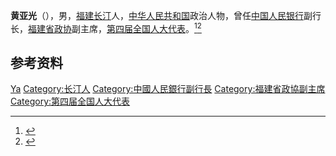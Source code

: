 '''黄亚光'''（{{bd|1901年||1993年|4月15日}}），男，[[福建|福建]][[长汀|长汀]]人，[[中华人民共和国|中华人民共和国]]政治人物，曾任[[中国人民银行|中国人民银行]]副行长，[[福建省政协|福建省政协]]副主席，[[第四届全国人大代表|第四届全国人大代表]]。<ref>{{Cite book|title=中华人民共和国职官志|author=何虎生, 李耀东, 向常福主编|publisher=中国社会出版社|year=2003|isbn=9787800883934|location=北京|pages=}}</ref><ref>{{Cite web|title=黄亚光|url=http://www.sxlib.org.cn/dfzy/rwk/bqzfldr/hyg/rwjj_19618/|accessdate=2020-09-25|work=陕甘宁边区红色记忆多媒体资源库}}</ref>

== 参考资料 ==
{{reflist}}

{{中国人物小作品}}

{{Authority control}}
{{DEFAULTSORT:Huang黄}}
[[Category:黄姓|Ya]]
[[Category:长汀人|Category:长汀人]]
[[Category:中國人民銀行副行長|Category:中國人民銀行副行長]]
[[Category:福建省政協副主席|Category:福建省政協副主席]]
[[Category:第四届全国人大代表|Category:第四届全国人大代表]]